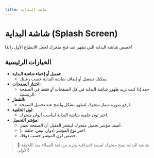```yaml
---
title: شاشة البداية
---
```


# شاشة البداية (Splash Screen)

خصص شاشة البداية التي تظهر عند فتح متجرك لجعل الانطباع الأول رائعًا!

## الخيارات الرئيسية

- **تفعيل أو إخفاء شاشة البداية:**
  - يمكنك تشغيل أو إيقاف شاشة البداية حسب رغبتك.
- **اختيار الصفحات:**
  - حدد إذا كنت تريد ظهور شاشة البداية في كل الصفحات أو فقط في الصفحة الرئيسية.
- **الشعار:**
  - ارفع صورة شعار متجرك لتظهر بشكل واضح عند تحميل الصفحة.
- **لون الخلفية:**
  - اختر لون خلفية شاشة البداية ليناسب ألوان متجرك.
- **مؤشر التحميل:**
  - أضف مؤشر تحميل متحرك ليشعر العميل أن الصفحة تعمل.
  - اختر نوع المؤشر (دوار، نبض، حلقة...)
  - خصص لون المؤشر حسب ذوقك.

> 🚀 شاشة البداية تمنح متجرك لمسة احترافية وتزيد من ثقة العملاء منذ اللحظة الأولى!
